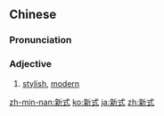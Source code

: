 ==Chinese==
{{zh-forms}}

===Pronunciation===
{{zh-pron
|m=xīnshì
|c=san1 sik1
|mn=qz:sin-siak/tw,xm:sin-sek/zz:sin-sit
|cat=a
}}

===Adjective===
{{zh-adj}}
# [[stylish]], [[modern]]

[[zh-min-nan:新式]]
[[ko:新式]]
[[ja:新式]]
[[zh:新式]]